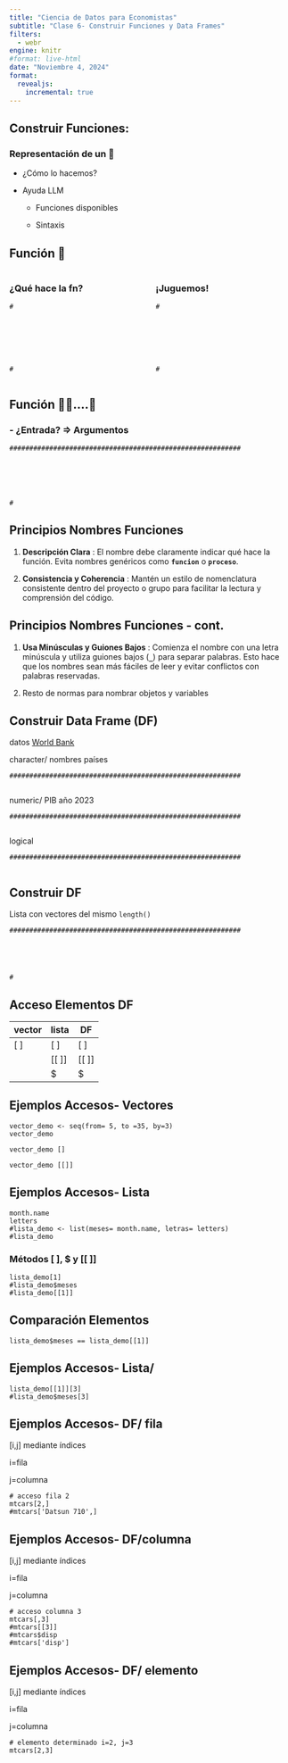 ```yaml
---
title: "Ciencia de Datos para Economistas"
subtitle: "Clase 6- Construir Funciones y Data Frames"
filters:
  - webr
engine: knitr
#format: live-html
date: "Noviembre 4, 2024"
format: 
  revealjs:
    incremental: true   
---
```


## Construir Funciones:

### Representación de un 🎲

-   ¿Cómo lo hacemos?

-   Ayuda LLM

    -   Funciones disponibles

    -   Sintaxis

## Función 🎲

::: columns
::: {.column width="50%"}
### ¿Qué hace la fn?

```webr
#







#
```

:::

::: {.column width="50%"}

###  ¡Juguemos!

```webr
#







#
```

:::
:::

## Función 🎲🎲....🎲

### - ¿Entrada? =\> Argumentos

```webr
##########################################################






#
```

## Principios Nombres Funciones

1.  **Descripción Clara** : El nombre debe claramente indicar qué hace la función. Evita nombres genéricos como **`funcion`** o **`proceso`**.

2.  **Consistencia y Coherencia** : Mantén un estilo de nomenclatura consistente dentro del proyecto o grupo para facilitar la lectura y comprensión del código.

## Principios Nombres Funciones - cont.

1.  **Usa Minúsculas y Guiones Bajos** : Comienza el nombre con una letra minúscula y utiliza guiones bajos (**`_`**) para separar palabras. Esto hace que los nombres sean más fáciles de leer y evitar conflictos con palabras reservadas.

2.  Resto de normas para nombrar objetos y variables

## Construir Data Frame (DF)

datos [World Bank](https://data.worldbank.org/indicator/NY.GDP.MKTP.KD.ZG)

character/ nombres países

```webr
##########################################################


```

numeric/ PIB año 2023

```webr
##########################################################


```

logical

```webr
##########################################################


```

## Construir DF

Lista con vectores del mismo `length()`

```webr
##########################################################





#
```

## Acceso Elementos DF

| vector | lista     | DF        |
|--------|-----------|-----------|
| \[ \]  | \[ \]     | \[ \]     |
|        | \[\[ \]\] | \[\[ \]\] |
|        | \$        | \$        |

## Ejemplos Accesos- Vectores

```webr
vector_demo <- seq(from= 5, to =35, by=3)
vector_demo

```

```webr
vector_demo []
```

```webr
vector_demo [[]]
```

## Ejemplos Accesos- Lista

```webr
month.name
letters
#lista_demo <- list(meses= month.name, letras= letters)
#lista_demo

```

### Métodos \[ \], \$ y \[\[ \]\]

```webr
lista_demo[1]
#lista_demo$meses
#lista_demo[[1]]
```

## Comparación Elementos

```webr
lista_demo$meses == lista_demo[[1]]

```

## Ejemplos Accesos- Lista/ 

```webr
lista_demo[[1]][3]
#lista_demo$meses[3]
```

## Ejemplos Accesos- DF/ fila

\[i,j\] mediante índices

i=fila

j=columna

```webr
# acceso fila 2
mtcars[2,]
#mtcars['Datsun 710',]

```

## Ejemplos Accesos- DF/columna

\[i,j\] mediante índices

i=fila

j=columna

```webr
# acceso columna 3
mtcars[,3]
#mtcars[[3]]
#mtcars$disp
#mtcars['disp']
```

## Ejemplos Accesos- DF/ elemento

\[i,j\] mediante índices

i=fila

j=columna

```webr
# elemento determinado i=2, j=3
mtcars[2,3]

```
